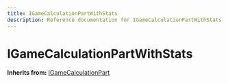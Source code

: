 ```yaml
---
title: IGameCalculationPartWithStats
description: Reference documentation for IGameCalculationPartWithStats meta class
---
```



# IGameCalculationPartWithStats

**Inherits from:** [IGameCalculationPart](/classes/igamecalculationpart)

<ClassDetails file="/db/classes/IGameCalculationPartWithStats.5a1733573517.json" />

